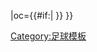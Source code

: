 {{fb team |t=-{zh-cn:埃尔金城;zh-hk:艾珍城;zh-tw:埃爾金城;}- |tan=埃爾金城足球會 |tc=SCO |abb={{#if:{{{abb|}}}|ELG{{0}}}} |oc={{#if:{{{oc|}}}|{{{oc}}} }} }}<!--
--><noinclude>[[Category:足球模板]]</noinclude>